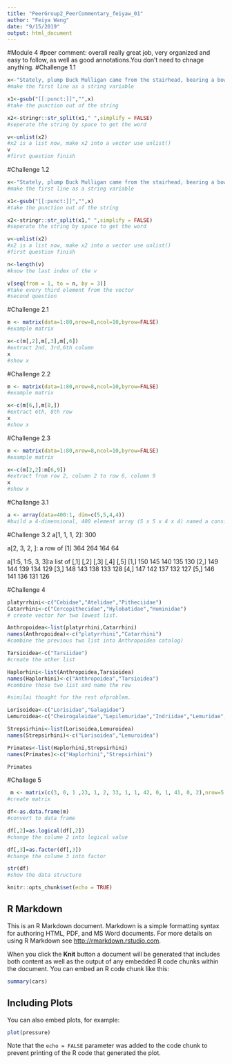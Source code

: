 ```yaml
---
title: "PeerGroup2_PeerCommentary_feiyaw_01"
author: "Feiya Wang"
date: "9/15/2019"
output: html_document
---
```

#Module 4
#peer comment: overall really great job, very organized and easy to follow, as well as good annotations.You don't need to chnage anything. 
#Challenge 1.1
```r

x<-"Stately, plump Buck Mulligan came from the stairhead, bearing a bowl of lather on which a mirror and a razor lay crossed."
#make the first line as a string variable

x1<-gsub("[[:punct:]]","",x)
#take the punction out of the string

x2<-stringr::str_split(x1," ",simplify = FALSE)
#seperate the string by space to get the word

v<-unlist(x2)
#x2 is a list now, make x2 into a vector use unlist()
v
#first question finish
```
#Challenge 1.2
```r

x<-"Stately, plump Buck Mulligan came from the stairhead, bearing a bowl of lather on which a mirror and a razor lay crossed."
#make the first line as a string variable

x1<-gsub("[[:punct:]]","",x)
#take the punction out of the string

x2<-stringr::str_split(x1," ",simplify = FALSE)
#seperate the string by space to get the word

v<-unlist(x2)
#x2 is a list now, make x2 into a vector use unlist()
#first question finish

n<-length(v)
#know the last index of the v

v[seq(from = 1, to = n, by = 3)]
#take every third element from the vector
#second question

```
#Challenge 2.1
```r
m <- matrix(data=1:80,nrow=8,ncol=10,byrow=FALSE)
#example matrix

x<-c(m[,2],m[,3],m[,6])
#extract 2nd, 3rd,6th column
x
#show x

```
#Challenge 2.2
```r
m <- matrix(data=1:80,nrow=8,ncol=10,byrow=FALSE)
#example matrix

x<-c(m[6,],m[8,])
#extract 6th, 8th row
x
#show x 

```
#Challenge 2.3
```r
m <- matrix(data=1:80,nrow=8,ncol=10,byrow=FALSE)
#example matrix

x<-c(m[2,2]:m[6,9])
#extract from row 2, column 2 to row 6, column 9 
x
#show x

```
#Challange 3.1
```r
a <- array(data=400:1, dim=c(5,5,4,4))
#build a 4-dimensional, 400 element array (5 x 5 x 4 x 4) named a consisting of the numbers 400 to 1 (i.e., a descending series)

```
#Challenge 3.2
a[1, 1, 1, 2]: 300

a[2, 3, 2, ]: a row of [1] 364 264 164  64
     
a[1:5, 1:5, 3, 3]:a list of 
    [,1] [,2] [,3] [,4] [,5]
[1,]  150  145  140  135  130
[2,]  149  144  139  134  129
[3,]  148  143  138  133  128
[4,]  147  142  137  132  127
[5,]  146  141  136  131  126

#Challenge 4
```r
platyrrhini<-c("Cebidae","Atelidae","Pitheciidae")
Catarrhini<-c("Cercopithecidae","Hylobatidae","Hominidae")
# create vector for two lowest list.

Anthropoidea<-list(platyrrhini,Catarrhini)
names(Anthropoidea)<-c("platyrrhini","Catarrhini")
#combine the previous two list into Anthropoidea catalog)

Tarsioidea<-c("Tarsiidae")
#create the other list 

Haplorhini<-list(Anthropoidea,Tarsioidea)
names(Haplorhini)<-c("Anthropoidea","Tarsioidea")
#combine those two list and name the row 

#similai thought for the rest ofproblem.

Lorisoidea<-c("Lorisidae","Galagidae")
Lemuroidea<-c("Cheirogaleidae","Lepilemuridae","Indriidae","Lemuridae","Daubentoniidae")

Strepsirhini<-list(Lorisoidea,Lemuroidea)
names(Strepsirhini)<-c("Lorisoidea","Lemuroidea")

Primates<-list(Haplorhini,Strepsirhini)
names(Primates)<-c("Haplorhini","Strepsirhini")

Primates
```

#Challage 5

```r
 m <- matrix(c(3, 0, 1 ,23, 1, 2, 33, 1, 1, 42, 0, 1, 41, 0, 2),nrow=5,ncol=3,byrow=FALSE)
#create matrix

df<-as.data.frame(m)
#convert to data frame

df[,2]=as.logical(df[,2])
#change the colume 2 into logical value

df[,3]=as.factor(df[,3])
#change the colume 3 into factor

str(df)
#show the data structure 

```

```r
knitr::opts_chunk$set(echo = TRUE)
```

## R Markdown

This is an R Markdown document. Markdown is a simple formatting syntax for authoring HTML, PDF, and MS Word documents. For more details on using R Markdown see <http://rmarkdown.rstudio.com>.

When you click the **Knit** button a document will be generated that includes both content as well as the output of any embedded R code chunks within the document. You can embed an R code chunk like this:

```r
summary(cars)
```

## Including Plots

You can also embed plots, for example:

```r
plot(pressure)
```

Note that the `echo = FALSE` parameter was added to the code chunk to prevent printing of the R code that generated the plot.
